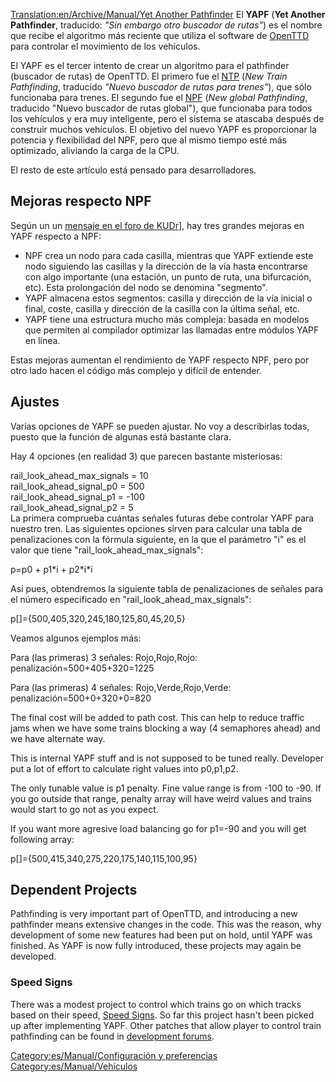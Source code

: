 [[Translation:en/Archive/Manual/Yet Another Pathfinder]]
{{es/Traducción|en/Archive/Manual/Yet Another Pathfinder|70}}
{{es/Ampliar|Configuración}}
El '''YAPF''' ('''Yet Another Pathfinder''', traducido: ''"Sin embargo otro buscador de rutas"'') es el nombre que recibe el algoritmo más reciente que utiliza el software de [[es/Manual/Main Page|OpenTTD]] para controlar el movimiento de los vehículos.

El YAPF es el tercer intento de crear un algoritmo para el pathfinder (buscador de rutas) de OpenTTD.
El primero fue el [[es/Archive/Manual/Settings/NTP|NTP]] (''New Train Pathfinding'', traducido ''"Nuevo buscador de rutas para trenes"''), que sólo funcionaba para trenes.
El segundo fue el [[es/Archive/Manual/Settings/NPF|NPF]] (''New global Pathfinding'', traducido "Nuevo buscador de rutas global"), que funcionaba para todos los vehículos y era muy inteligente, pero el sistema se atascaba después de construir muchos vehículos. El objetivo del nuevo YAPF es proporcionar la potencia y flexibilidad del NPF, pero que al mismo tiempo esté más optimizado, aliviando la carga de la CPU.

El resto de este artículo está pensado para desarrolladores.

== Mejoras respecto NPF ==
Según un un [http://www.tt-forums.net/viewtopic.php?t=32774 mensaje en el foro de KUDr]], hay tres grandes mejoras en YAPF respecto a NPF:
*NPF crea un nodo para cada casilla, mientras que YAPF extiende este nodo siguiendo las casillas y la dirección de la vía hasta encontrarse con algo importante (una estación, un punto de ruta, una bifurcación, etc). Esta prolongación del nodo se denomina "segmento".
*YAPF almacena estos segmentos: casilla y dirección de la vía inicial o final, coste, casilla y dirección de la casilla con la última señal, etc.
*YAPF tiene una estructura mucho más compleja: basada en modelos que permiten al compilador optimizar las llamadas entre módulos YAPF en línea.

Estas mejoras aumentan el rendimiento de YAPF respecto NPF, pero por otro lado hacen el código más complejo y difícil de entender.

== Ajustes ==
Varias opciones de YAPF se pueden ajustar. No voy a describirlas todas, puesto que la función de algunas está bastante clara.

Hay 4 opciones (en realidad 3) que parecen bastante misteriosas:

rail_look_ahead_max_signals = 10<br>
rail_look_ahead_signal_p0 = 500<br>
rail_look_ahead_signal_p1 = -100<br>
rail_look_ahead_signal_p2 = 5<br>

La primera comprueba cuántas señales futuras debe controlar YAPF para nuestro tren. Las siguientes opciones sirven para calcular una tabla de penalizaciones con la fórmula siguiente, en la que el parámetro "i" es el valor que tiene "rail_look_ahead_max_signals":

p=p0 + p1*i + p2*i*i

Así pues, obtendremos la siguiente tabla de penalizaciones de señales para el número especificado en "rail_look_ahead_max_signals":

p[]={500,405,320,245,180,125,80,45,20,5}

Veamos algunos ejemplos más:

Para (las primeras) 3 señales: Rojo,Rojo,Rojo: penalización=500+405+320=1225

Para (las primeras) 4 señales: Rojo,Verde,Rojo,Verde: penalización=500+0+320+0=820

{{es/Pendiente de traducción}}

The final cost will be added to path cost. This can help to reduce traffic jams when we have some trains blocking a way (4 semaphores ahead) and we have alternate way.

This is internal YAPF stuff and is not supposed to be tuned really. Developer put a lot of effort to calculate right values into p0,p1,p2.

The only tunable value is p1 penalty. Fine value range is from -100 to -90. If you go outside that range, penalty array will have weird values and trains would start to go not as you expect.

If you want more agresive load balancing go for p1=-90 and you will get following array:

p[]={500,415,340,275,220,175,140,115,100,95}

== Dependent Projects ==
Pathfinding is very important part of OpenTTD, and introducing a new pathfinder means extensive changes in the code. This was the reason, why development of some new features had been put on hold, until YAPF was finished. As YAPF is now fully introduced, these projects may again be developed.

=== Speed Signs ===
There was a modest project to control which trains go on which tracks based on their speed, [http://www.tt-forums.net/viewtopic.php?t=24187 Speed Signs]. So far this project hasn't been picked up after implementing YAPF. Other patches that allow player to control train pathfinding can be found in [http://www.tt-forums.net/viewforum.php?f=33 development forums].

[[Category:es/Manual/Configuración y preferencias]]
[[Category:es/Manual/Vehículos]]